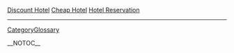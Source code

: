 <a href=" http://www.oradea.edu/hotel/Discount-Hotel.html ">Discount Hotel</a>
<a href=" http://www.oradea.edu/hotel/Cheap-Hotel.html ">Cheap Hotel</a>
<a href=" http://www.oradea.edu/hotel/Hotel-Reservation.html ">Hotel Reservation</a>
----
[[CategoryGlossary]]

__NOTOC__